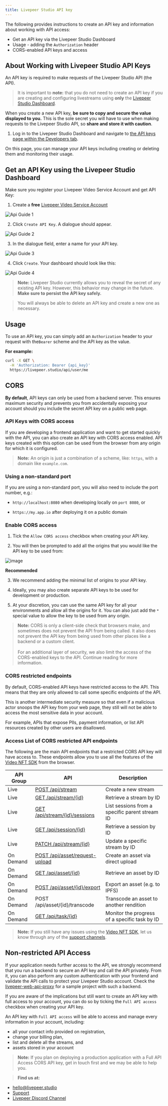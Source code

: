 ```yaml
---
title: Livepeer Studio API key
---
```



The following provides instructions to create an API key and information about working with API access:

- Get an API key via the Livepeer Studio Dashboard
- Usage - adding the `Authorization` header
- CORS-enabled API keys and access

## About Working with Livepeer Studio API Keys

An API key is required to make requests of the Livepeer Studio API (the API). 

> It is important to **note:** that you do not need to create an API key if you are creating and configuring livestreams using **only** the [Livepeer Studio Dashboard](https://livepeer.studio/dashboard).

When you create a new API key, **be sure to copy and secure the value displayed to you.** This is the sole secret you will have to use when making requests to the Livepeer Studio API, so **share and store it with caution**.

1. Log in to the Livepeer Studio Dashboard and navigate to
[the API keys page within the Developers tab](https://livepeer.studio/dashboard/developers/api-keys).

On this page, you can manage your API keys including creating or deleting them and monitoring their usage.

## Get an API Key using the Livepeer Studio Dashboard

Make sure you register your Livepeer Video Service Account and get API Key:

1. Create a **free** [Livepeer Video Service Account](https://livepeer.studio/register)

![Api Guide 1](/docs-assets/api-key/api-guide1.png)

2. Click `Create API Key`. A dialogue should appear.

![Api Guide 2](/docs-assets/api-key/api-guide2.png)

3. In the dialogue field, enter a name for your API key.

![Api Guide 3](/docs-assets/api-key/api-guide3.png)

4. Click `Create`. Your dashboard should look like this:

![Api Guide 4](/docs-assets/api-key/api-guide4.png)

> **Note:** Livepeer Studio currently allows you to reveal the secret of any existing API key. However, this behavior may change in the future. **Make sure to persist the API key safely.** 

> You will always be able to delete an API key and create a new one as necessary.

## Usage

To use an API key, you can simply add an `Authorization` header to your request with the`Bearer` scheme and the API key as the value. 

**For example:**

```bash
curl -X GET \
  -H 'Authorization: Bearer {api_key}'
  https://livepeer.studio/api/user/me
```

## CORS

**By default**, API keys can only be used from a backend server. This ensures maximum security and prevents you from accidentally exposing your account should you include the secret API key on a public web page.

### API Keys with CORS access

If you are developing a frontend application and want to get started quickly with the API, you can also create an API key with CORS access enabled. API keys created with this option can be used from the browser from any origin for which it is configured.

> **Note:** An origin is just a combination of a scheme, like: `https`, with a domain like `example.com`.

### Using a non-standard port
If you are using a non-standard port, you will also need to include the port number, e.g.: 

- `http://localhost:8080` when developing locally on `port 8080`, or 

- `https://my.app.io` after deploying it on a public domain


### Enable CORS access

1. Tick the `Allow CORS access` checkbox when creating your API key. 

2. You will then be prompted to add all the origins that you would like the API key to be used from:

![image](https://ipfs.livepeer.studio/ipfs/QmTCaxyntJoKdRQ8Pnbcn3D1WdRgM7SLioQyRG1YTT67Pm)

**Recommended**

3. We recommend adding the minimal list of origins to your API key. 

4. Ideally, you may also create separate API keys to be used for development or production. 

5. At your discretion, you can use the same API key for all your environments and allow all the origins for it. You can also just add the `*` special value to allow the key to be used from any origin.

> **Note:** CORS is only a client-side check that browsers make, and sometimes does not prevent the API from being called. It also does not prevent the API key from being used from other places like a backend or a custom client. <br/> <br/> For an additional layer of security, we also limit the access of the CORS-enabled keys to the API. Continue reading for more information.

### CORS restricted endpoints

By default, CORS-enabled API keys have restricted access to the API. This means that they are only allowed to call some specific endpoints of the API.

This is another intermediate security measure so that even if a malicious actor snoops the API key from your web page, they still will not be able to access the most sensitive data in your account. 

For example, APIs that expose PIIs, payment information, or list API resources created by other users are disallowed.

### Access List of CORS restricted API endpoints 

The following are the main API endpoints that a restricted CORS API key will have access to. These endpoints allow you to use all the features of the [Video NFT SDK](https://www.npmjs.com/package/@livepeer/video-nft) from the browser. 

| API Group | API                                                          | Description                                    |
| --------- | ------------------------------------------------------------ | ---------------------------------------------- |
| Live      | [POST /api/stream](https://livepeer.studio/docs/api-reference/stream/post-stream) | Create a new stream                            |
| Live      | [GET /api/stream/{id}](https://livepeer.studio/docs/api-reference/stream/get-stream) | Retrieve a stream by ID                        |
| Live      | [GET /api/stream/{id}/sessions](https://livepeer.studio/docs/api-reference/session/list-sessions) | List sessions from a specific parent stream ID |
| Live      | [GET /api/session/{id}](https://livepeer.studio/docs/api-reference/session/get-session) | Retrieve a session by ID                       |
| Live      | [PATCH /api/stream/{id}](https://livepeer.studio/docs/api-reference/stream/update-stream) | Update a specific stream by ID                 |
| On Demand      | [POST /api/asset/request-upload](https://livepeer.studio/docs/api-reference/vod/upload) | Create an asset via direct upload              |
| On Demand       | [GET /api/asset/{id}](https://livepeer.studio/docs/api-reference/vod/list#retrieve-an-asset) | Retrieve an asset by ID                        |
| On Demand       | [POST /api/asset/{id}/export](https://livepeer.studio/docs/api-reference/vod/export) | Export an asset (e.g. to IPFS)                 |
| On Demand       | POST  /api/asset/{id}/transcode                              | Transcode an asset to another rendition        |
| On Demand       | [GET /api/task/{id}](https://livepeer.studio/docs/api-reference/vod/list-tasks#retrieve-a-task) | Monitor the progress of a specific task by ID  |

> **Note:** If you still have any issues using the [Video NFT SDK](https://www.npmjs.com/package/@livepeer/video-nft), let us know through any of the [support channels](https://livepeer.studio/contact).

## Non-restricted API Access

If your application needs further access to the API, we strongly recommend that you run a backend to secure an API key and call the API privately. From it, you can also perform any custom authentication with your frontend and validate the API calls to protect your Livepeer Studio account. Check the [livepeer-web-api-proxy](https://github.com/victorges/livepeer-web-api-proxy) for a sample project with such a backend.

If you are aware of the implications but still want to create an API key with full access to your account, you can do so by ticking the `Full API access` checkbox when creating your API key.

An API key with `Full API access` will be able to access and manage every information in your account, including: 
- all your contact info provided on registration,
- change your billing plan, 
- list and delete all the streams, and
- assets stored in your account

> **Note:** If you plan on deploying a production application with a Full API Access CORS API key, get in touch first and we may be able to help you. 

> **Find us at:** 
- hello@livepeer.studio
- [Support](https://livepeer.studio/contact)
- [Livepeer Discord Channel](https://discord.com/invite/7D6hGG6dCZ)
